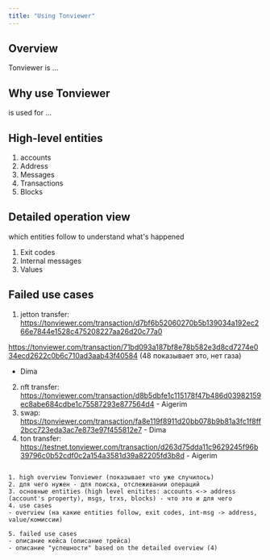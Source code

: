 ```yaml
---
title: "Using Tonviewer"
---
```


## Overview

Tonviewer is ...

## Why use Tonviewer

is used for ...

## High-level entities

1. accounts
2. Address
3. Messages
4. Transactions
5. Blocks

## Detailed operation view

which entities follow to understand what's happened

1. Exit codes
2. Internal messages
3. Values


## Failed use cases

1. jetton transfer: https://tonviewer.com/transaction/d7bf6b52060270b5b139034a192ec266e7844e1528c475208227aa26d20c77a0

https://tonviewer.com/transaction/71bd093a187bf8e78b582e3d8cd7274e034ecd2622c0b6c710ad3aab43f40584 (48 показывает это, нет газа)

- Dima

2. nft transfer: https://tonviewer.com/transaction/d8b5dbfe1c115178f47b486d03982159ec8abe684cdbe1c75587293e877564d4 - Aigerim
3. swap: https://tonviewer.com/transaction/fa8e119f8911d20bb078b9b81a3fc1f8ff2bcc723eda3ac7e873e97f455812e7 - Dima
4. ton transfer: https://testnet.tonviewer.com/transaction/d263d75dda11c9629245f96b39796c0b52cdf0c2a154a3581d39a82205fd3b8d - Aigerim


```

1. high overview Tonviewer (показывает что уже случилось)
2. для чего нужен - для поиска, отслеживании операций
3. основные entities (high level enitites: accounts <-> address (account's property), msgs, trxs, blocks) - что это и для чего
4. use cases
- overview (на какие entities follow, exit codes, int-msg -> address, value/комиссии)

5. failed use cases
- описание кейса (описание трейса)
- описание "успешности" based on the detailed overview (4)

```
